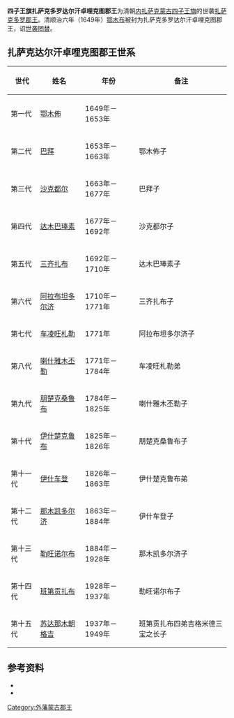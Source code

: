 '''四子王旗扎萨克多罗达尔汗卓哩克图郡王'''为清朝[[内扎萨克蒙古|内扎萨克蒙古]][[四子王旗|四子王旗]]的世袭[[扎萨克|扎萨克]][[多罗郡王|多罗郡王]]。清顺治六年（1649年）[[鄂木布|鄂木布]]被封为扎萨克多罗达尔汗卓哩克图郡王，诏[[世袭罔替|世袭罔替]]。

== 扎萨克达尔汗卓哩克图郡王世系 ==
{| class="wikitable"
|-
! 世代 !! 姓名 !! 年份 !! 备注
|-
| 第一代 || [[鄂木佈|鄂木佈]] || 1649年－1653年 || 
|-
| 第二代 || [[巴拜|巴拜]] || 1653年－1663年 || 鄂木佈子
|-
| 第三代 || [[沙克都尔|沙克都尔]] || 1663年－1677年 || 巴拜子
|-
| 第四代 || [[达木巴琫素|达木巴琫素]] || 1677年－1692年 || 沙克都尔子
|-
| 第五代 || [[三齐扎布|三齐扎布]] || 1692年－1710年 || 达木巴琫素子
|-
| 第六代 || [[阿拉布坦多尔济|阿拉布坦多尔济]] || 1710年－1771年 || 三齐扎布子
|-
| 第七代 || [[车凌旺札勒|车凌旺札勒]] || 1771年 || 阿拉布坦多尔济子
|-
| 第八代 || [[喇什雅木丕勒|喇什雅木丕勒]] || 1771年－1784年 || 车凌旺札勒弟
|-
| 第九代 || [[朋楚克桑鲁布|朋楚克桑鲁布]] || 1784年－1825年 || 喇什雅木丕勒子
|-
| 第十代 || [[伊什楚克鲁布|伊什楚克鲁布]] || 1825年－1826年 || 朋楚克桑鲁布子
|-
| 第十一代 || [[伊什车登|伊什车登]] || 1826年－1863年 || 伊什楚克鲁布弟
|-
| 第十二代 || [[那木凯多尔济|那木凯多尔济]] || 1863年－1884年 || 伊什车登子
|-
| 第十三代 || [[勒旺诺尔布|勒旺诺尔布]] || 1884年－1928年 || 那木凯多尔济子
|-
| 第十四代 || [[潘第恭察布|班第贡扎布]] || 1928年－1937年 || 勒旺诺尔布子
|-
| 第十五代 || [[苏达那木朝格吉|苏达那木朝格吉]] || 1937年－1949年 || 班第贡扎布四弟吉格米德三宝之长子
|}

== 参考资料 ==
{{reflistH}}
* {{cite book|title=《蒙古世系》 |author=高文德、蔡志纯|publisher=中国社会科学出版社}}
* {{cite book|title=《清史稿·藩部世表》|author=赵尔巽|publisher=中华书局}}
{{reflistF}}

{{外藩蒙古王公}}

[[Category:外藩蒙古郡王|Category:外藩蒙古郡王]]